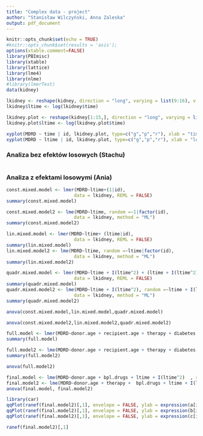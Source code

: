 ```yaml
---
title: "Complex data - project"
author: "Stanisław Wilczyński, Anna Zaleska"
output: pdf_document
---
```


```r
knitr::opts_chunk$set(echo = TRUE)
#knitr::opts_chunk$set(results = 'asis');
options(xtable.comment=FALSE)
library(PBImisc)
library(xtable)
library(lattice)
library(lme4)
library(nlme)
#library(lmerTest)
data(kidney)
```


```r
lkidney <- reshape(kidney, direction = "long", varying = list(9:16), v.names = c("MDRD"), times = c(1/4,1,3,6,12,24,36,60))
lkidney$ltime <- log(lkidney$time)

lkidney.plot <- reshape(kidney[1:15,], direction = "long", varying = list(9:16), v.names = c("MDRD"), times = c(1/4,1,3,6,12,24,36,60))
lkidney.plot$ltime <- log(lkidney.plot$time)

xyplot(MDRD ~ time | id, lkidney.plot, type=c("g","p","r"), xlab = "time since transplant", ylab = "MDRD", pch=19)
xyplot(MDRD ~ ltime | id, lkidney.plot, type=c("g","p","r"), xlab = "log(time since transplant)", ylab = "MDRD", pch=19)
```


### Analiza bez efektów losowych (Stachu)

```r

```


### Analiza z efektami losowymi (Ania)


```r
const.mixed.model <- lmer(MDRD~ltime+(1|id),
                         data = lkidney, REML = FALSE)
summary(const.mixed.model)

const.mixed.model2 <- lme(MDRD~ltime, random =~1|factor(id),
                         data = lkidney, method = "ML")
summary(const.mixed.model2)
```



```r
lin.mixed.model <- lmer(MDRD~ltime+ (ltime|id),
                         data = lkidney, REML = FALSE)
summary(lin.mixed.model)
lin.mixed.model2 <- lme(MDRD~ltime, random =~ltime|factor(id),
                         data = lkidney, method = "ML")
summary(lin.mixed.model2)
```


```r

quadr.mixed.model <- lmer(MDRD~ltime + I(ltime^2) + (ltime + I(ltime^2)|id),
                         data = lkidney, REML = FALSE)
summary(quadr.mixed.model)
quadr.mixed.model2 <- lme(MDRD~ltime + I(ltime^2), random =~ltime + I(ltime^2)|factor(id),
                         data = lkidney, method = "ML")
summary(quadr.mixed.model2) 

```


```r
anova(const.mixed.model,lin.mixed.model,quadr.mixed.model)
```


```r
anova(const.mixed.model2,lin.mixed.model2,quadr.mixed.model2)
```

```r
full.model <- lmer(MDRD~donor.age + recipient.age + therapy + diabetes + bpl.drugs + discrepancy.AB + discrepancy.DR + ltime + I(ltime^2) + (ltime + I(ltime^2)|id), data = lkidney, REML = FALSE)
summary(full.model)

full.model2 <- lme(MDRD~donor.age + recipient.age + therapy + diabetes + bpl.drugs + discrepancy.AB + discrepancy.DR + ltime + I(ltime^2)  , random =~ltime + I(ltime^2)|factor(id), data = lkidney,  method = "ML")
summary(full.model2)
```




```r
anova(full.model2)
```

```r
final.model <- lme(MDRD~donor.age + bpl.drugs + ltime + I(ltime^2)  , random =~ltime + I(ltime^2)|factor(id), data = lkidney,  method = "ML")
final.model2 <- lme(MDRD~donor.age + therapy +  bpl.drugs + ltime + I(ltime^2)  , random =~ltime + I(ltime^2)|factor(id), data = lkidney,  method = "ML")
anova(final.model, final.model2)
```


```r
library(car)
qqPlot(ranef(final.model2)[,1], envelope = FALSE, ylab = expression(a[i]))
qqPlot(ranef(final.model2)[,1], envelope = FALSE, ylab = expression(b[i]))
qqPlot(ranef(final.model2)[,1], envelope = FALSE, ylab = expression(c[i]))
```


```r
ranef(final.model2)[,1]
```